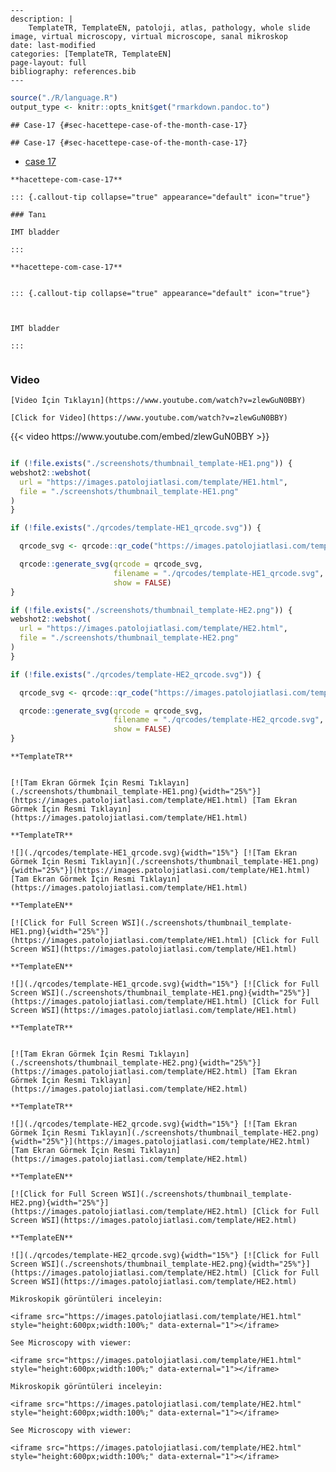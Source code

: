 








```comment
---
description: |
    TemplateTR, TemplateEN, patoloji, atlas, pathology, whole slide image, virtual microscopy, virtual microscope, sanal mikroskop
date: last-modified
categories: [TemplateTR, TemplateEN]
page-layout: full
bibliography: references.bib
---
```



```r
source("./R/language.R")
output_type <- knitr::opts_knit$get("rmarkdown.pandoc.to")
```


```asis

## Case-17 {#sec-hacettepe-case-of-the-month-case-17}

```

```asis

## Case-17 {#sec-hacettepe-case-of-the-month-case-17}

```


-   [case
    17](https://www.youtube.com/watch?v=zlewGuN0BBY&ab_channel=KemalKosemehmetoglu)



 

















 






:::: {.content-hidden when-format="pdf"}





::::





:::: {.content-visible when-format="pdf"}






::::




:::: {.content-hidden when-format="pdf"}





::::





:::: {.content-visible when-format="pdf"}






::::














```asis

**hacettepe-com-case-17**

::: {.callout-tip collapse="true" appearance="default" icon="true"}

### Tanı

IMT bladder

:::

```


```asis

**hacettepe-com-case-17**


::: {.callout-tip collapse="true" appearance="default" icon="true"}



IMT bladder

:::


```


### Video







 






:::: {.content-hidden when-format="pdf"}





::::





:::: {.content-visible when-format="pdf"}






::::




:::: {.content-hidden when-format="pdf"}





::::





:::: {.content-visible when-format="pdf"}






::::














```asis

[Video İçin Tıklayın](https://www.youtube.com/watch?v=zlewGuN0BBY)

```


```asis

[Click for Video](https://www.youtube.com/watch?v=zlewGuN0BBY)

```



::: {.content-visible when-format="html"}

{{< video https://www.youtube.com/embed/zlewGuN0BBY >}}

:::














 






:::: {.content-hidden when-format="pdf"}





::::





:::: {.content-visible when-format="pdf"}






::::




:::: {.content-hidden when-format="pdf"}





::::





:::: {.content-visible when-format="pdf"}






::::














```asis

```










```r
if (!file.exists("./screenshots/thumbnail_template-HE1.png")) {
webshot2::webshot(
  url = "https://images.patolojiatlasi.com/template/HE1.html",
  file = "./screenshots/thumbnail_template-HE1.png"
)
}
```



```r
if (!file.exists("./qrcodes/template-HE1_qrcode.svg")) {

  qrcode_svg <- qrcode::qr_code("https://images.patolojiatlasi.com/template/HE1.html")

  qrcode::generate_svg(qrcode = qrcode_svg,
                       filename = "./qrcodes/template-HE1_qrcode.svg",
                       show = FALSE)
}
```












```r
if (!file.exists("./screenshots/thumbnail_template-HE2.png")) {
webshot2::webshot(
  url = "https://images.patolojiatlasi.com/template/HE2.html",
  file = "./screenshots/thumbnail_template-HE2.png"
)
}
```



```r
if (!file.exists("./qrcodes/template-HE2_qrcode.svg")) {

  qrcode_svg <- qrcode::qr_code("https://images.patolojiatlasi.com/template/HE2.html")

  qrcode::generate_svg(qrcode = qrcode_svg,
                       filename = "./qrcodes/template-HE2_qrcode.svg",
                       show = FALSE)
}
```











 











:::: {.content-hidden when-format="pdf"}


```asis

**TemplateTR**


[![Tam Ekran Görmek İçin Resmi Tıklayın](./screenshots/thumbnail_template-HE1.png){width="25%"}](https://images.patolojiatlasi.com/template/HE1.html) [Tam Ekran Görmek İçin Resmi Tıklayın](https://images.patolojiatlasi.com/template/HE1.html)

```

::::


:::: {.content-visible when-format="pdf"}

```asis

**TemplateTR**

![](./qrcodes/template-HE1_qrcode.svg){width="15%"} [![Tam Ekran Görmek İçin Resmi Tıklayın](./screenshots/thumbnail_template-HE1.png){width="25%"}](https://images.patolojiatlasi.com/template/HE1.html) [Tam Ekran Görmek İçin Resmi Tıklayın](https://images.patolojiatlasi.com/template/HE1.html)

```



::::




:::: {.content-hidden when-format="pdf"}


```asis

**TemplateEN**

[![Click for Full Screen WSI](./screenshots/thumbnail_template-HE1.png){width="25%"}](https://images.patolojiatlasi.com/template/HE1.html) [Click for Full Screen WSI](https://images.patolojiatlasi.com/template/HE1.html)

```

::::


:::: {.content-visible when-format="pdf"}

```asis

**TemplateEN**

![](./qrcodes/template-HE1_qrcode.svg){width="15%"} [![Click for Full Screen WSI](./screenshots/thumbnail_template-HE1.png){width="25%"}](https://images.patolojiatlasi.com/template/HE1.html) [Click for Full Screen WSI](https://images.patolojiatlasi.com/template/HE1.html)

```


::::









:::: {.content-hidden when-format="pdf"}


```asis

**TemplateTR**


[![Tam Ekran Görmek İçin Resmi Tıklayın](./screenshots/thumbnail_template-HE2.png){width="25%"}](https://images.patolojiatlasi.com/template/HE2.html) [Tam Ekran Görmek İçin Resmi Tıklayın](https://images.patolojiatlasi.com/template/HE2.html)

```

::::


:::: {.content-visible when-format="pdf"}

```asis

**TemplateTR**

![](./qrcodes/template-HE2_qrcode.svg){width="15%"} [![Tam Ekran Görmek İçin Resmi Tıklayın](./screenshots/thumbnail_template-HE2.png){width="25%"}](https://images.patolojiatlasi.com/template/HE2.html) [Tam Ekran Görmek İçin Resmi Tıklayın](https://images.patolojiatlasi.com/template/HE2.html)

```



::::




:::: {.content-hidden when-format="pdf"}


```asis

**TemplateEN**

[![Click for Full Screen WSI](./screenshots/thumbnail_template-HE2.png){width="25%"}](https://images.patolojiatlasi.com/template/HE2.html) [Click for Full Screen WSI](https://images.patolojiatlasi.com/template/HE2.html)

```

::::


:::: {.content-visible when-format="pdf"}

```asis

**TemplateEN**

![](./qrcodes/template-HE2_qrcode.svg){width="15%"} [![Click for Full Screen WSI](./screenshots/thumbnail_template-HE2.png){width="25%"}](https://images.patolojiatlasi.com/template/HE2.html) [Click for Full Screen WSI](https://images.patolojiatlasi.com/template/HE2.html)

```


::::
















```asis
Mikroskopik görüntüleri inceleyin:

<iframe src="https://images.patolojiatlasi.com/template/HE1.html" style="height:600px;width:100%;" data-external="1"></iframe>

```





```asis

See Microscopy with viewer:

<iframe src="https://images.patolojiatlasi.com/template/HE1.html" style="height:600px;width:100%;" data-external="1"></iframe>

```







```asis
Mikroskopik görüntüleri inceleyin:

<iframe src="https://images.patolojiatlasi.com/template/HE2.html" style="height:600px;width:100%;" data-external="1"></iframe>

```





```asis

See Microscopy with viewer:

<iframe src="https://images.patolojiatlasi.com/template/HE2.html" style="height:600px;width:100%;" data-external="1"></iframe>

```























